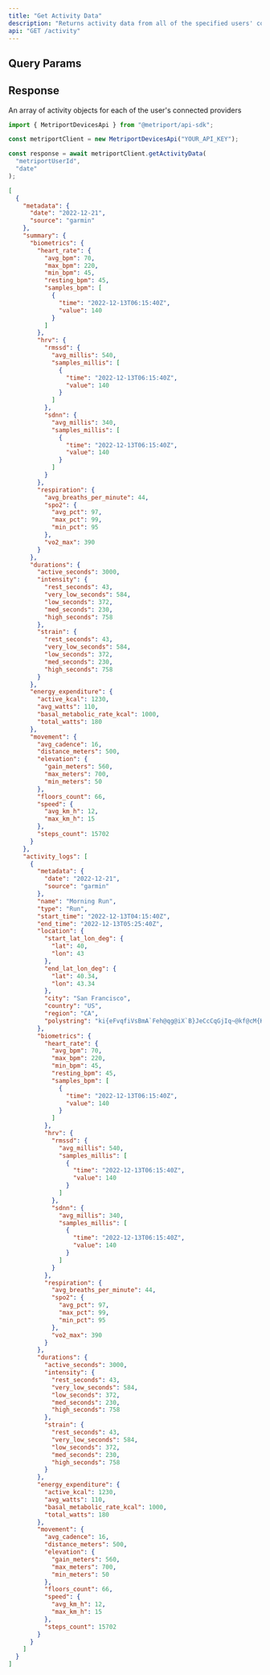 ```yaml
---
title: "Get Activity Data"
description: "Returns activity data from all of the specified users' connected providers."
api: "GET /activity"
---
```


## Query Params

<Snippet file="devices-api-query-params.mdx" />

## Response

<ResponseField name="activity" type="Activity[]">
  An array of activity objects for each of the user's connected providers
</ResponseField>

<ResponseExample>

```javascript Metriport SDK
import { MetriportDevicesApi } from "@metriport/api-sdk";

const metriportClient = new MetriportDevicesApi("YOUR_API_KEY");

const response = await metriportClient.getActivityData(
  "metriportUserId",
  "date"
);
```

</ResponseExample>

```json
[
  {
    "metadata": {
      "date": "2022-12-21",
      "source": "garmin"
    },
    "summary": {
      "biometrics": {
        "heart_rate": {
          "avg_bpm": 70,
          "max_bpm": 220,
          "min_bpm": 45,
          "resting_bpm": 45,
          "samples_bpm": [
            {
              "time": "2022-12-13T06:15:40Z",
              "value": 140
            }
          ]
        },
        "hrv": {
          "rmssd": {
            "avg_millis": 540,
            "samples_millis": [
              {
                "time": "2022-12-13T06:15:40Z",
                "value": 140
              }
            ]
          },
          "sdnn": {
            "avg_millis": 340,
            "samples_millis": [
              {
                "time": "2022-12-13T06:15:40Z",
                "value": 140
              }
            ]
          }
        },
        "respiration": {
          "avg_breaths_per_minute": 44,
          "spo2": {
            "avg_pct": 97,
            "max_pct": 99,
            "min_pct": 95
          },
          "vo2_max": 390
        }
      },
      "durations": {
        "active_seconds": 3000,
        "intensity": {
          "rest_seconds": 43,
          "very_low_seconds": 584,
          "low_seconds": 372,
          "med_seconds": 230,
          "high_seconds": 758
        },
        "strain": {
          "rest_seconds": 43,
          "very_low_seconds": 584,
          "low_seconds": 372,
          "med_seconds": 230,
          "high_seconds": 758
        }
      },
      "energy_expenditure": {
        "active_kcal": 1230,
        "avg_watts": 110,
        "basal_metabolic_rate_kcal": 1000,
        "total_watts": 180
      },
      "movement": {
        "avg_cadence": 16,
        "distance_meters": 500,
        "elevation": {
          "gain_meters": 560,
          "max_meters": 700,
          "min_meters": 50
        },
        "floors_count": 66,
        "speed": {
          "avg_km_h": 12,
          "max_km_h": 15
        },
        "steps_count": 15702
      }
    },
    "activity_logs": [
      {
        "metadata": {
          "date": "2022-12-21",
          "source": "garmin"
        },
        "name": "Morning Run",
        "type": "Run",
        "start_time": "2022-12-13T04:15:40Z",
        "end_time": "2022-12-13T05:25:40Z",
        "location": {
          "start_lat_lon_deg": {
            "lat": 40,
            "lon": 43
          },
          "end_lat_lon_deg": {
            "lat": 40.34,
            "lon": 43.34
          },
          "city": "San Francisco",
          "country": "US",
          "region": "CA",
          "polystring": "ki{eFvqfiVsBmA`Feh@qg@iX`B}JeCcCqGjIq~@kf@cM{KeHeX`@_GdGkSeBiXtB}YuEkPwFyDeAzAe@pC~DfGc@bIOsGmCcEiD~@oBuEkFhBcBmDiEfAVuDiAuD}NnDaNiIlCyDD_CtJKv@wGhD]YyEzBo@g@uKxGmHpCGtEtI~AuLrHkAcAaIvEgH_EaDR_FpBuBg@sNxHqEtHgLoTpIiCzKNr[sB|Es\\`JyObYeMbGsMnPsAfDxAnD}DBu@bCx@{BbEEyAoD`AmChNoQzMoGhOwX|[yIzBeFKg[zAkIdU_LiHxK}HzEh@vM_BtBg@xGzDbCcF~GhArHaIfByAhLsDiJuC?_HbHd@nL_Cz@ZnEkDDy@hHwJLiCbIrNrIvN_EfAjDWlEnEiAfBxDlFkBfBtEfDaAzBvDKdFx@|@XgJmDsHhAgD`GfElEzOwBnYdBxXgGlSc@bGdHpW|HdJztBnhAgFxc@HnCvBdAs"
        },
        "biometrics": {
          "heart_rate": {
            "avg_bpm": 70,
            "max_bpm": 220,
            "min_bpm": 45,
            "resting_bpm": 45,
            "samples_bpm": [
              {
                "time": "2022-12-13T06:15:40Z",
                "value": 140
              }
            ]
          },
          "hrv": {
            "rmssd": {
              "avg_millis": 540,
              "samples_millis": [
                {
                  "time": "2022-12-13T06:15:40Z",
                  "value": 140
                }
              ]
            },
            "sdnn": {
              "avg_millis": 340,
              "samples_millis": [
                {
                  "time": "2022-12-13T06:15:40Z",
                  "value": 140
                }
              ]
            }
          },
          "respiration": {
            "avg_breaths_per_minute": 44,
            "spo2": {
              "avg_pct": 97,
              "max_pct": 99,
              "min_pct": 95
            },
            "vo2_max": 390
          }
        },
        "durations": {
          "active_seconds": 3000,
          "intensity": {
            "rest_seconds": 43,
            "very_low_seconds": 584,
            "low_seconds": 372,
            "med_seconds": 230,
            "high_seconds": 758
          },
          "strain": {
            "rest_seconds": 43,
            "very_low_seconds": 584,
            "low_seconds": 372,
            "med_seconds": 230,
            "high_seconds": 758
          }
        },
        "energy_expenditure": {
          "active_kcal": 1230,
          "avg_watts": 110,
          "basal_metabolic_rate_kcal": 1000,
          "total_watts": 180
        },
        "movement": {
          "avg_cadence": 16,
          "distance_meters": 500,
          "elevation": {
            "gain_meters": 560,
            "max_meters": 700,
            "min_meters": 50
          },
          "floors_count": 66,
          "speed": {
            "avg_km_h": 12,
            "max_km_h": 15
          },
          "steps_count": 15702
        }
      }
    ]
  }
]
```
